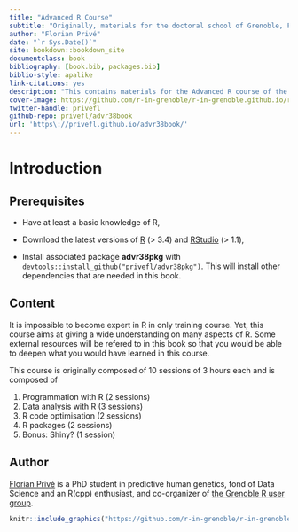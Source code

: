 ```yaml
--- 
title: "Advanced R Course"
subtitle: "Originally, materials for the doctoral school of Grenoble, France"
author: "Florian Privé"
date: "`r Sys.Date()`"
site: bookdown::bookdown_site
documentclass: book
bibliography: [book.bib, packages.bib]
biblio-style: apalike
link-citations: yes
description: "This contains materials for the Advanced R course of the doctoral school of Grenoble, France (2018)."
cover-image: https://github.com/r-in-grenoble/r-in-grenoble.github.io/raw/master/hexsticker.png
twitter-handle: privefl
github-repo: privefl/advr38book
url: 'https\://privefl.github.io/advr38book/'
---
```



# Introduction {-}

## Prerequisites {-}

- Have at least a basic knowledge of R,

- Download the latest versions of [R](https://www.r-project.org/) (> 3.4) and [RStudio](https://www.rstudio.com/products/rstudio/download/#download) (> 1.1),

- Install associated package **advr38pkg** with `devtools::install_github("privefl/advr38pkg")`. This will install other dependencies that are needed in this book.

## Content {-}

It is impossible to become expert in R in only training course. Yet, this course aims at giving a wide understanding on many aspects of R. Some external resources will be refered to in this book so that you would be able to deepen what you would have learned in this course.

This course is originally composed of 10 sessions of 3 hours each and is composed of

1. Programmation with R (2 sessions)
2. Data analysis with R (3 sessions)
3. R code optimisation (2 sessions)
4. R packages (2 sessions)
5. Bonus: Shiny? (1 session)


## Author {-}

[Florian Privé](https://privefl.github.io/) is a PhD student in predictive human genetics, fond of Data Science and an R(cpp) enthusiast, and co-organizer of [the Grenoble R user group](https://r-in-grenoble.github.io/).

```r
knitr::include_graphics("https://github.com/r-in-grenoble/r-in-grenoble.github.io/raw/master/hexsticker.png")
```
